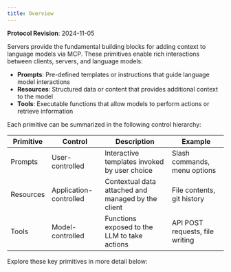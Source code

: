 ```yaml
---
title: Overview
---
```


<Info>**Protocol Revision**: 2024-11-05</Info>

Servers provide the fundamental building blocks for adding context to language models via
MCP. These primitives enable rich interactions between clients, servers, and language
models:

- **Prompts**: Pre-defined templates or instructions that guide language model
interactions
- **Resources**: Structured data or content that provides additional context to the model
- **Tools**: Executable functions that allow models to perform actions or retrieve
information

Each primitive can be summarized in the following control hierarchy:

| Primitive | Control                | Description                                        | Example                         |
| --------- | ---------------------- | -------------------------------------------------- | ------------------------------- |
| Prompts   | User-controlled        | Interactive templates invoked by user choice       | Slash commands, menu options    |
| Resources | Application-controlled | Contextual data attached and managed by the client | File contents, git history      |
| Tools     | Model-controlled       | Functions exposed to the LLM to take actions       | API POST requests, file writing |

Explore these key primitives in more detail below:

<CardGroup cols={3}>
    <Card
        title="Prompts"
        icon="message"
        href="/specification/2024-11-05/server/prompts"
    />
    <Card
        title="Resources"
        icon="file-lines"
        href="/specification/2024-11-05/server/resources"
    />
    <Card
        title="Tools"
        icon="wrench"
        href="/specification/2024-11-05/server/tools"
    />
</CardGroup>
